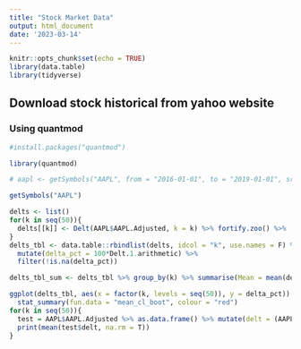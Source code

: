 ```yaml
---
title: "Stock Market Data"
output: html_document
date: '2023-03-14'
---
```


```r
knitr::opts_chunk$set(echo = TRUE)
library(data.table)
library(tidyverse)
```
## Download stock historical from yahoo website
### Using quantmod
```r
#install.packages("quantmod")

library(quantmod)

# aapl <- getSymbols("AAPL", from = "2016-01-01", to = "2019-01-01", src="yahoo", auto.assign = F)

getSymbols("AAPL")
```

```r
delts <- list()
for(k in seq(50)){
  delts[[k]] <- Delt(AAPL$AAPL.Adjusted, k = k) %>% fortify.zoo() %>% .[, 2, drop = F]
}
delts_tbl <- data.table::rbindlist(delts, idcol = "k", use.names = F) %>%
  mutate(delta_pct = 100*Delt.1.arithmetic) %>%
  filter(!is.na(delta_pct))

delts_tbl_sum <- delts_tbl %>% group_by(k) %>% summarise(Mean = mean(delta_pct), Median = median(delta_pct))

ggplot(delts_tbl, aes(x = factor(k, levels = seq(50)), y = delta_pct)) +
  stat_summary(fun.data = "mean_cl_boot", colour = "red")
for(k in seq(50)){
  test = AAPL$AAPL.Adjusted %>% as.data.frame() %>% mutate(delt = (AAPL.Adjusted - dplyr::lag(AAPL.Adjusted, k))/dplyr::lag(AAPL.Adjusted, k))
  print(mean(test$delt, na.rm = T))
}
```

